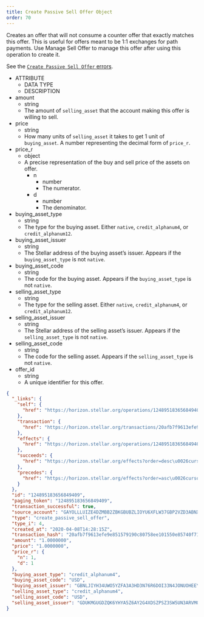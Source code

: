 ```yaml
---
title: Create Passive Sell Offer Object
order: 70
---
```



Creates an offer that will not consume a counter offer that exactly matches this offer. This is useful for offers meant to be 1:1 exchanges for path payments. Use Manage Sell Offer to manage this offer after using this operation to create it.

See the [`Create Passive Sell Offer` errors](../../../errors/result-codes/operation-specific/passive-sell-offer.mdx).

<AttributeTable>

- ATTRIBUTE
  - DATA TYPE
  - DESCRIPTION
- amount
  - string
  - The amount of `selling_asset` that the account making this offer is willing to sell.
- price
  - string
  - How many units of `selling_asset` it takes to get 1 unit of `buying_asset`. A number representing the decimal form of `price_r`.
- price_r
  - object
  - A precise representation of the buy and sell price of the assets on offer.
    - n
      - number
      - The numerator.
    - d
      - number
      - The denominator.
- buying_asset_type
  - string
  - The type for the buying asset. Either `native`, `credit_alphanum4`, or `credit_alphanum12`.
- buying_asset_issuer
  - string
  - The Stellar address of the buying asset’s issuer. Appears if the `buying_asset_type` is not `native`.
- buying_asset_code
  - string
  - The code for the buying asset. Appears if the `buying_asset_type` is not `native`.
- selling_asset_type
  - string
  - The type for the selling asset. Either `native`, `credit_alphanum4`, or `credit_alphanum12`.
- selling_asset_issuer
  - string
  - The Stellar address of the selling asset’s issuer. Appears if the `selling_asset_type` is not `native`.
- selling_asset_code
  - string
  - The code for the selling asset. Appears if the `selling_asset_type` is not `native`.
- offer_id
  - string
  - A unique identifier for this offer.

</AttributeTable>

<ExampleResponse>

```json
{
  "_links": {
    "self": {
      "href": "https://horizon.stellar.org/operations/124895183656849409"
    },
    "transaction": {
      "href": "https://horizon.stellar.org/transactions/20afb7f9613efe9e851579190c80758ee101550e85740f71274c3eb3f0cb0418"
    },
    "effects": {
      "href": "https://horizon.stellar.org/operations/124895183656849409/effects"
    },
    "succeeds": {
      "href": "https://horizon.stellar.org/effects?order=desc\u0026cursor=124895183656849409"
    },
    "precedes": {
      "href": "https://horizon.stellar.org/effects?order=asc\u0026cursor=124895183656849409"
    }
  },
  "id": "124895183656849409",
  "paging_token": "124895183656849409",
  "transaction_successful": true,
  "source_account": "GAYOLLLUIZE4DZMBB2ZBKGBUBZLIOYU6XFLW37GBP2VZD3ABNXCW4BVA",
  "type": "create_passive_sell_offer",
  "type_i": 4,
  "created_at": "2020-04-08T14:28:15Z",
  "transaction_hash": "20afb7f9613efe9e851579190c80758ee101550e85740f71274c3eb3f0cb0418",
  "amount": "1.0000000",
  "price": "1.0000000",
  "price_r": {
    "n": 1,
    "d": 1
  },
  "buying_asset_type": "credit_alphanum4",
  "buying_asset_code": "USD",
  "buying_asset_issuer": "GBNLJIYH34UWO5YZFA3A3HD3N76R6DOI33N4JONUOHEEYZYCAYTEJ5AK",
  "selling_asset_type": "credit_alphanum4",
  "selling_asset_code": "USD",
  "selling_asset_issuer": "GDUKMGUGDZQK6YHYA5Z6AY2G4XDSZPSZ3SW5UN3ARVMO6QSRDWP5YLEX"
}
```

</ExampleResponse>
